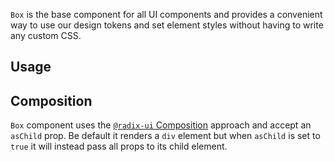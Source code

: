 <ax-layout />

`Box` is the base component for all UI components and provides a convenient way to use our design tokens and set element styles without having to write any custom CSS.

## Usage

<ax-demo name="box-usage" />

## Composition

`Box` component uses the [`@radix-ui` Composition](https://www.radix-ui.com/primitives/docs/guides/composition) approach and accept an `asChild` prop. Be default it renders a `div` element but when `asChild` is set to `true` it will instead pass all props to its child element.

<ax-demo name="box-composition-usage" />
